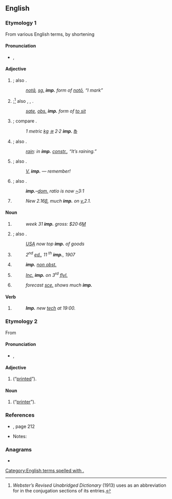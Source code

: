 {{also|imp|Imp.|IMP}}
==English==

===Etymology 1===
From various English terms, by shortening

====Pronunciation====
* {{a|RP}} {{enPR|ĭmp}}, {{IPA|/ɪmp/|lang=en}}

====Adjective====
{{en-adj}}

# {{lb|en|grammar|not comparable}} {{abbreviation of|imperative|dot=|lang=en}}; also {{m|en|imper.|imper}}.
#: ''[[nota#Latin|notā]], [[sg.]] '''imp.''' form of [[noto#Latin|notō]], “I mark”''
# {{lb|en|grammar|not comparable}} {{abbreviation of|imperfect|dot=|lang=en}};<ref name="Web">''Webster’s Revised Unabridged Dictionary'' (1913) uses {{m|en||imp.}} as an abbreviation for {{m|en|imperfect}} in the conjugation sections of its entries.</ref> also {{m|en|imperf.}}, {{m|en|impf.}}, {{m|en|impft}}.
#: ''[[sate#English|sate]], [[obs.]] '''imp.''' form of [[sit|to sit]]''
# {{lb|en|not comparable}} {{abbreviation of|imperial|dot=|lang=en}}; compare {{m|en|Imp.|Imp}}.
#: ''1 metric [[kg]] [[≅]] 2·2 '''imp.''' [[℔]]''
# {{lb|en|grammar|not comparable}} {{abbreviation of|impersonal|dot=|lang=en}}; also {{m|en|impers.|impers}}.
#: ''[[rain]]: in '''imp.''' [[constr.]], “It’s raining.”''
# {{lb|en|comparable}} {{abbreviation of|important|dot=|lang=en}}; also {{m|en|impt}}.
#: ''[[v.|V.]] '''imp.''' — remember!''
# {{lb|en|not comparable}} {{abbreviation of|imported|dot=|lang=en}}; also {{m|en|imptd}}.
#: '''''imp.'''–[[dom.]] ratio is now [[~]]3:1''
# {{lb|en|comparable}} {{abbreviation of|improved|lang=en}}
#: ''New 2.16[[β]], much '''imp.''' on [[v.]]2.1.''

====Noun====
{{en-noun|~|imp.|imps.|impp.}}

# {{lb|en|uncountable}} {{abbreviation of|import|lang=en}}
#: ''week 31 '''imp.''' gross: $20·6[[M]]''
# {{lb|en|countable|plural: [[imps.]]}} {{abbreviation of|importer|dot=|lang=en}}; also {{m|en|imptr}}.
#: ''[[w:United States|USA]] now top '''imp.''' of goods''
# {{lb|en|countable|plural: imp.}} {{abbreviation of|impression|lang=en}}
#: <i>2<sup>nd</sup> [[ed.]], 11 <sup>th</sup> '''imp.''', 1907</i>
# {{lb|en|countable|plural: [[impp.]]}} {{abbreviation of|imprimatur|lang=en}}
#: '''''imp.''' [[non obst.]]''
# {{lb|en|countable|plural: imp.}} {{abbreviation of|imprint|lang=en}}
#: <i>[[inc.|Inc.]] '''imp.''' on 3<sup>rd</sup> [[flyleaf|fly]][[l.]]</i>
# {{lb|en|countable|plural: [[imps.]]}} {{abbreviation of|improvement|lang=en}}
#: ''forecast [[sce.]] shows much '''imp.'''''

====Verb====
{{head|en|verb|usually [[imperative]]; not [[conjugate]]d}}

# {{abbreviation of|implement|lang=en}}
#: '''''Imp.''' new [[tech]] at 19:00.''

===Etymology 2===
From {{etyl|fr|en}} {{m|fr|imprimé}}

====Pronunciation====
* {{a|RP}} {{enPR|ĕɴp}}, {{IPA|/ɛ̃p/|lang=en}}

====Adjective====
{{en-adj|-}}

# {{abbreviation of|imprimé|dot=|lang=en}} (“[[printed]]”).

====Noun====
{{en-noun|imp.}}

# {{abbreviation of|imprimeur|dot=|lang=en}} (“[[printer]]”).

===References===
* {{R:Penguin Abbrev. Dict. 2000}}, page 212
* Notes:
<references/>

===Anagrams===
* {{anagrams|en|a=imp|IPM|MIP|PIM|PMI}}

[[Category:English terms spelled with .]]
